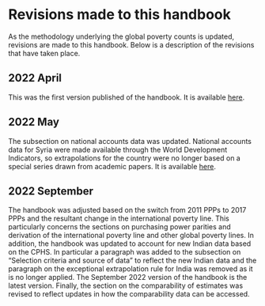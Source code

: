 # Revisions made to this handbook {#revisions}

As the methodology underlying the global poverty counts is updated, revisions are made to this handbook. Below is a description of the revisions that have taken place. 

## 2022 April
This was the first version published of the handbook. It is available [here](https://worldbank.github.io/PIP-Methodology-2022-04).

## 2022 May
The subsection on national accounts data was updated. National accounts data for Syria were made available through the World Development Indicators, so extrapolations for the country were no longer based on a special series drawn from academic papers. It is available [here](https://worldbank.github.io/PIP-Methodology-2022-05).

## 2022 September
The handbook was adjusted based on the switch from 2011 PPPs to 2017 PPPs and the resultant change in the international poverty line. This particularly concerns the sections on purchasing power parities and derivation of the international poverty line and other global poverty lines. In addition, the handbook was updated to account for new Indian data based on the CPHS. In particular a paragraph was added to the subsection on "Selection criteria and source of data" to reflect the new Indian data and the paragraph on the exceptional extrapolation rule for India was removed as it is no longer applied. The September 2022 version of the handbook is the latest version. Finally, the section on the comparability of estimates was revised to reflect updates in how the comparability data can be accessed.  
